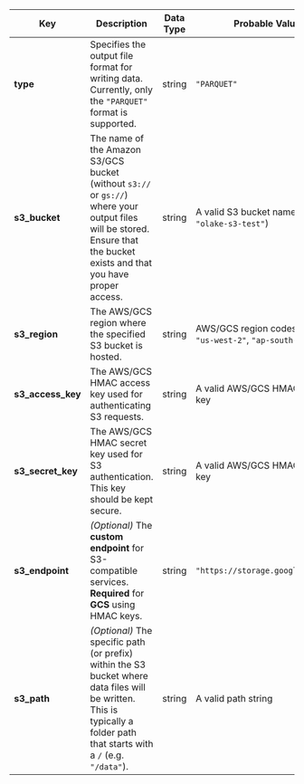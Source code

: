 | **Key**             | **Description**                                                                                        | **Data Type** | **Probable Values**                                 |
| ------------------- | ------------------------------------------------------------------------------------------------------ | ------------- | --------------------------------------------------- |
| **type**            | Specifies the output file format for writing data. Currently, only the `"PARQUET"` format is supported.                              | string        | `"PARQUET"`                                         |
| **s3\_bucket**      | The name of the Amazon S3/GCS bucket (without `s3://` or `gs://`) where your output files will be stored. Ensure that the bucket exists and that you have proper access.                           | string        | A valid S3 bucket name (e.g. `"olake-s3-test"`) |
| **s3\_region**      | The AWS/GCS region where the specified S3 bucket is hosted.             | string        | AWS/GCS region codes such as `"us-west-2"`, `"ap-south-1"`, etc.       |
| **s3\_access\_key** | The AWS/GCS HMAC access key used for authenticating S3 requests.                                                  | string        | A valid AWS/GCS HMAC access key            |
| **s3\_secret\_key** | The AWS/GCS HMAC secret key used for S3 authentication. This key should be kept secure.                                                  | string        | A valid AWS/GCS HMAC secret key           |
| **s3\_endpoint**    | *(Optional)* The **custom endpoint** for S3-compatible services. **Required** for **GCS** using HMAC keys. | string        | `"https://storage.googleapis.com"`                  |
| **s3\_path**        | *(Optional)*  The specific path (or prefix) within the S3 bucket where data files will be written. This is typically a folder path that starts with a `/` (e.g. `"/data"`).            | string        |  A valid path string                |
